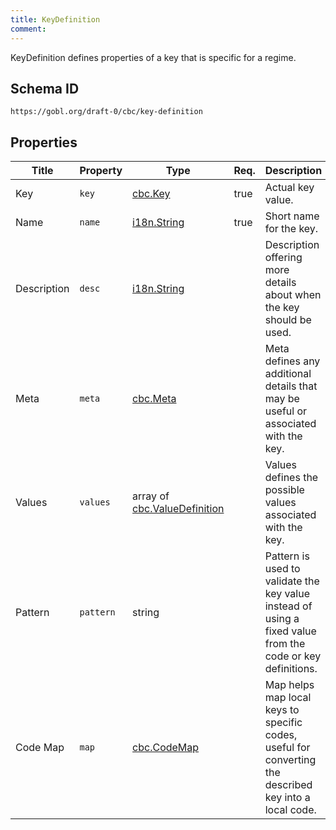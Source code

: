 ```yaml
---
title: KeyDefinition
comment: 
---
```


KeyDefinition defines properties of a key that is specific for a regime.

## Schema ID

`https://gobl.org/draft-0/cbc/key-definition`

## Properties

| Title       | Property  | Type                                                          | Req. | Description                                                                                                |
|-------------|-----------|---------------------------------------------------------------|------|------------------------------------------------------------------------------------------------------------|
| Key         | `key`     | [cbc.Key](/draft-0/cbc/key)                                   | true | Actual key value.                                                                                          |
| Name        | `name`    | [i18n.String](/draft-0/i18n/string)                           | true | Short name for the key.                                                                                    |
| Description | `desc`    | [i18n.String](/draft-0/i18n/string)                           |      | Description offering more details about when the key should be used.                                       |
| Meta        | `meta`    | [cbc.Meta](/draft-0/cbc/meta)                                 |      | Meta defines any additional details that may be useful or associated with the key.                         |
| Values      | `values`  | array of [cbc.ValueDefinition](/draft-0/cbc/value_definition) |      | Values defines the possible values associated with the key.                                                |
| Pattern     | `pattern` | string                                                        |      | Pattern is used to validate the key value instead of using a fixed value from the code or key definitions. |
| Code Map    | `map`     | [cbc.CodeMap](/draft-0/cbc/code_map)                          |      | Map helps map local keys to specific codes, useful for converting the described key into a local code.     |

